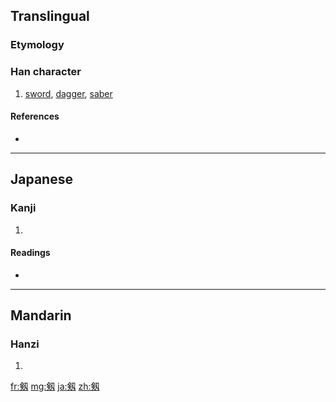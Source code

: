{{also|劔|劍}}
==Translingual==
===Etymology===
{{Han simp|劔|f=僉|t=㑒}}

===Han character===
{{Han char|rn=18|rad=刀|as=09|sn=11|four=|canj=人人尸竹戈 (OOSHI), 人人尸大 (OOSK), X人人尸竹 (XOOSH), X人人尸大 (XOOSK)}}

# [[sword]], [[dagger]], [[saber]]

====References====
* {{Han ref|kx=0142.281|hdz=10349.021|uh=5271|ud=21105}}

----

==Japanese==

===Kanji===
{{ja-kanji|grade=|rs=刀09}}

# {{defn|Japanese|sort=刀09}}

====Readings====
* {{ja-readings|on=[[けん]] (ken)|kun=[[つるぎ]] (tsurugi)}}

----

==Mandarin==

===Hanzi===
{{cmn-hanzi|pin=[[jiàn]] ([[jian4]])|wg=chien<sup>4</sup>}}

# {{defn|Mandarin|sort=刀09}}

[[fr:剱]]
[[mg:剱]]
[[ja:剱]]
[[zh:剱]]
